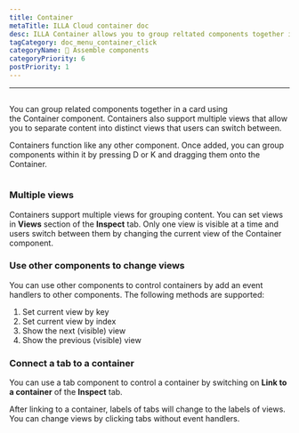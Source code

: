 ```yaml
---
title: Container
metaTitle: ILLA Cloud container doc
desc: ILLA Container allows you to group reltated components together in a card
tagCategory: doc_menu_container_click
categoryName: 🧬 Assemble components
categoryPriority: 6
postPriority: 1
---
```

---

## <h2 hidden>Container</h2>

You can group related components together in a card using the Container component. Containers also support multiple views that allow you to separate content into distinct views that users can switch between.

Containers function like any other component. Once added, you can group components within it by pressing D or K and dragging them onto the Container.

<img
  src='https://cdn.illacloud.com/official-website/img/docs/assemble/container.png'
  alt=""
/>

### Multiple views

Containers support multiple views for grouping content. You can set views in **Views** section of the **Inspect** tab. Only one view is visible at a time and users switch between them by changing the current view of the Container component.

### Use other components to change views

You can use other components to control containers by add an event handlers to other components. The following methods are supported:

1. Set current view by key
2. Set current view by index
3. Show the next  (visible)  view
4. Show the previous (visible) view

### Connect a tab to a container

You can use a tab component to control a container by switching on **Link to a container** of the **Inspect** tab.

After linking to a container, labels of tabs will change to the labels of views. You can change views by clicking tabs without event handlers. 
